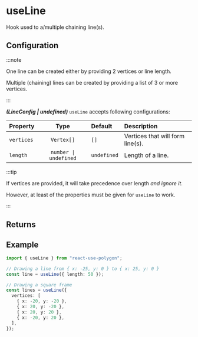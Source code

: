 ---
---


# useLine

Hook used to a/multiple chaining line(s).

<MyUsePolgon />

## Configuration

:::note

One line can be created either by providing 2 vertices or line length.

Multiple (chaining) lines can be created by providing a list of 3 or more vertices.

:::

**_(LineConfig | undefined)_** `useLine` accepts following configurations:

| Property   |         Type          | Default     | Description                      |
| :--------- | :-------------------: | :---------- | :------------------------------- |
| `vertices` |      `Vertex[]`       | `[]`        | Vertices that will form line(s). |
| `length`   | `number \| undefined` | `undefined` | Length of a line.                |

:::tip

If vertices are provided, it will take precedence over length _and ignore it_.

However, at least of the properties must be given for `useLine` to work.

:::

## Returns

<PrimitiveReturns configType="LineConfig" />

## Example

```ts
import { useLine } from "react-use-polygon";

// Drawing a line from { x: -25, y: 0 } to { x: 25, y: 0 }
const line = useLine({ length: 50 });

// Drawing a square frame
const lines = useLine({
  vertices: [
    { x: -20, y: -20 },
    { x: 20, y: -20 },
    { x: 20, y: 20 },
    { x: -20, y: 20 },
  ],
});
```
